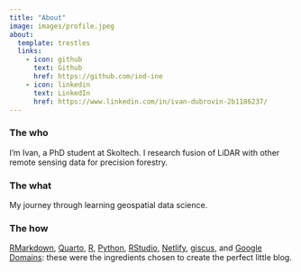 ```yaml
---
title: "About"
image: images/profile.jpeg
about:
  template: trestles
  links:
    - icon: github
      text: Github
      href: https://github.com/iod-ine
    - icon: linkedin
      text: LinkedIn
      href: https://www.linkedin.com/in/ivan-dubrovin-2b1186237/
---
```


### The who

I'm Ivan, a PhD student at Skoltech.
I research fusion of LiDAR with other remote sensing data for precision forestry.

### The what

My journey through learning geospatial data science.

### The how

[RMarkdown](https://bookdown.org/yihui/rmarkdown/),
[Quarto](https://quarto.org/),
[R](https://www.r-project.org), [Python](https://www.python.org),
[RStudio](https://www.rstudio.com),
[Netlify](https://www.netlify.com),
[giscus](https://giscus.app/),
and [Google Domains](https://domains.google):
these were the ingredients chosen to create the perfect little blog.
